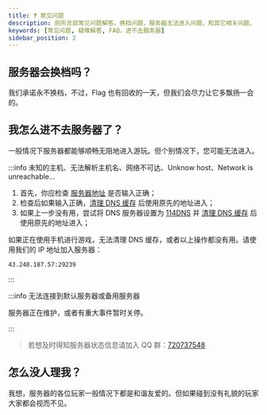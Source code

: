 ```yaml
---
title: ❓ 常见问题
description: 厕所总部常见问题解答。换挡问题，服务器无法进入问题，和其它相关问题。
keywords: [常见问题, 疑难解答, FAQ，进不去服务器]
sidebar_position: 2
---
```


## 服务器会换档吗？

我们承诺永不换档，不过，Flag 也有回收的一天，但我们会尽力让它多飘扬一会的。

## 我怎么进不去服务器了？

一般情况下服务器都能够顺畅无阻地进入游玩。但个别情况下，您可能无法进入。

:::info 未知的主机、无法解析主机名、网络不可达、Unknow host、Network is unreachable...

1. 首先，你应检查 [服务器地址](/guide#服务器地址) 是否输入正确；
2. 检查后如果输入正确，[清理 DNS 缓存](https://jingyan.baidu.com/article/59a015e34fcd70f7948865a9.html) 后使用原先的地址进入；
3. 如果上一步没有用，尝试将 DNS 服务器设置为 [114DNS](https://www.114dns.com/faq.html#win7) 并 [清理 DNS 缓存](https://jingyan.baidu.com/article/59a015e34fcd70f7948865a9.html) 后使用原先的地址进入；

如果正在使用手机进行游戏，无法清理 DNS 缓存，或者以上操作都没有用。请使用我们的 IP 地址加入服务器：

```
43.248.187.57:29239
```

:::


:::info 无法连接到默认服务器或备用服务器

服务器正在维护，或者有重大事件暂时关停。

:::

> 若想及时得知服务器状态信息请加入 QQ 群：[720737548](https://jq.qq.com/?_wv=1027&k=Uc4Zt2F1)

## 怎么没人理我？

我想，服务器的各位玩家一般情况下都是和谐友爱的。但如果碰到没有礼貌的玩家大家都会视而不见。
